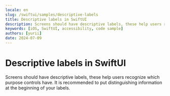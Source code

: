 ```yaml
---
locale: en
slug: /swiftui/samples/descriptive-labels
title: Descriptive labels in SwiftUI
description: Screens should have descriptive labels, these help users recognize which purpose controls have.
keywords: [iOS, SwiftUI, accessibility, code sample]
authors: [yurii]
date: 2024-07-09
---
```


# Descriptive labels in SwiftUI

Screens should have descriptive labels, these help users recognize which purpose controls have. It is recommended to put distinguishing information at the beginning of your labels.

<CodeSample id="screen-labels" framework="swiftui" locale="en"/>
